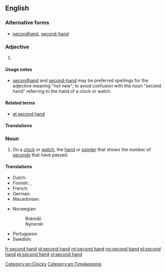 {{also|secondhand}}
==English==

===Alternative forms===
* [[secondhand]], [[second-hand]]

===Adjective===
{{en-adj|-}}

# {{alternative form of|secondhand|lang=en}}

====Usage notes====
* [[secondhand]] and [[second-hand]] may be preferred spellings for the adjective meaning "not new", to avoid confusion with the noun "second hand" referring to the hand of a clock or watch.

====Related terms====
* [[at second hand]]

====Translations====
{{trans-see|secondhand}}

===Noun===
{{en-noun|head=[[second]] [[hand]]}}

# On a [[clock]] or [[watch]], the [[hand]] or [[pointer]] that shows the number of [[second]]s that have passed.

====Translations====
{{trans-top|the hand or pointer that shows the number of seconds that have passed}}
* Dutch: {{t+|nl|secondewijzer|m}}
* Finnish: {{t+|fi|sekuntiosoitin}}, {{t+|fi|sekuntiviisari}}
* French: {{t+|fr|trotteuse}}
* German: {{t|de|Sekundenzeiger|m}}
* Macedonian: {{t|mk|секундарник|m|tr=sekundárnik}}
{{trans-mid}}
* Norwegian: 
*: Bokmål: {{t+|nb|sekundviser|m}}
*: Nynorsk: {{t|nn|sekundvisar|m}}
* Portuguese: {{t|pt|[[ponteiro]] [[dos]] [[segundos]]|m}}
* Swedish: {{t+|sv|sekundvisare|c}}
{{trans-bottom}}

[[Category:en:Clocks]]
[[Category:en:Timekeeping]]

[[fr:second hand]]
[[id:second hand]]
[[ml:second hand]]
[[no:second hand]]
[[pl:second hand]]
[[pt:second hand]]
[[vi:second hand]]